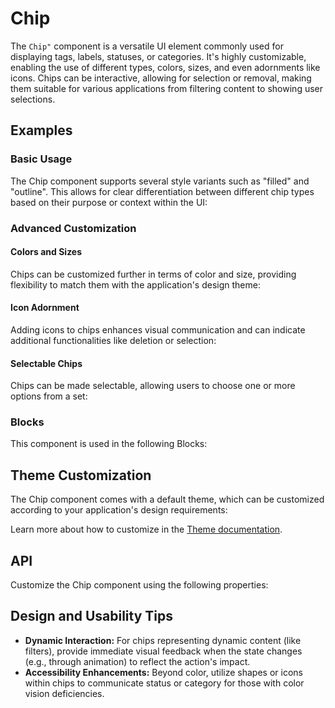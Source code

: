 
<Meta of={ChipStories} />

# Chip
The `Chip"` component is a versatile UI element commonly used for displaying tags, labels, statuses, or categories. It's highly customizable, enabling the use of different types, colors, sizes, and even adornments like icons.
Chips can be interactive, allowing for selection or removal, making them suitable for various applications from filtering content to showing user selections.

## Examples
### Basic Usage
The Chip component supports several style variants such as "filled" and "outline".
This allows for clear differentiation between different chip types based on their 
purpose or context within the UI:

<ToggleCanvas of={ChipStories.Variants} storybook="components-elements-chip--variants" />

### Advanced Customization
#### Colors and Sizes
Chips can be customized further in terms of color and size, providing flexibility to 
match them with the application's design theme:

<ToggleCanvas of={ChipStories.Colors} storybook="components-elements-chip--colors" />

<ToggleCanvas of={ChipStories.Sizes} storybook="components-elements-chip--sizes" />

#### Icon Adornment
Adding icons to chips enhances visual communication and can indicate additional functionalities like deletion or selection:
<ToggleCanvas of={ChipStories.Adornment} storybook="components-elements-chip--adornment" />

#### Selectable Chips
Chips can be made selectable, allowing users to choose one or more options from a set:
<ToggleCanvas of={ChipStories.Selectable} storybook="components-elements-chip--selectable" />

### Blocks
This component is used in the following Blocks:

<Cards>
  <Card title="Not Found" href="/blocks/foundation/not-found" />
  <Card title="Billing" href="/blocks/administration/billing" />
  <Card title="Pricing" href="/blocks/administration/pricing" />
  <Card title="Profile" href="/blocks/administration/profile" />
</Cards>

## Theme Customization
The Chip component comes with a default theme, which can be customized according to your application's design requirements:

<ThemeRender theme={chipTheme} />

Learn more about how to customize in the [Theme documentation](/docs/theme/getting-started).

## API
Customize the Chip component using the following properties:
<PropsTable name="Chip" />

## Design and Usability Tips

- **Dynamic Interaction:** For chips representing dynamic content (like filters), provide immediate visual feedback when the state changes (e.g., through animation) to reflect the action's impact.
- **Accessibility Enhancements:** Beyond color, utilize shapes or icons within chips to communicate status or category for those with color vision deficiencies.
